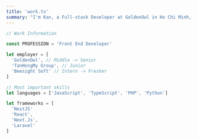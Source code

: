 ```yaml
---
title: 'work.ts'
summary: "I'm Kan, a Full-stack Developer at GoldenOwl in Ho Chi Minh, Viet Nam. I specialize in JavaScript and TypeScript, and I have experience with frameworks like React, Next, ExpressJS, NestJS. Join me in exploring the world of web development!"
---
```


```ts
// Work Information

const PROFESSION = 'Front End Developer'

let employer = [
  'GoldenOwl', // Middle -> Senior
  'TanHongMy Group', // Junior
  'Beesight Soft' // Intern -> Fresher
]

// Most important skills
let languages = ['JavaScript', 'TypeScript', 'PHP', 'Python']

let frameworks = [
  'NestJS'
  'React',
  'Next.Js',
  'Laravel'
]
```
